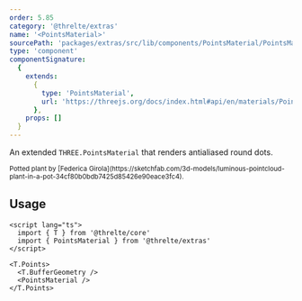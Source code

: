 ```yaml
---
order: 5.85
category: '@threlte/extras'
name: '<PointsMaterial>'
sourcePath: 'packages/extras/src/lib/components/PointsMaterial/PointsMaterial.svelte'
type: 'component'
componentSignature:
  {
    extends:
      {
        type: 'PointsMaterial',
        url: 'https://threejs.org/docs/index.html#api/en/materials/PointsMaterial'
      },
    props: []
  }
---
```


An extended `THREE.PointsMaterial` that renders antialiased round dots.

<Example path="extras/points-material" />

<small>
  Potted plant by [Federica
  Girola](https://sketchfab.com/3d-models/luminous-pointcloud-plant-in-a-pot-34cf80b0bdb7425d85426e90eace3fc4).
</small>

## Usage

```svelte
<script lang="ts">
  import { T } from '@threlte/core'
  import { PointsMaterial } from '@threlte/extras'
</script>

<T.Points>
  <T.BufferGeometry />
  <PointsMaterial />
</T.Points>
```
